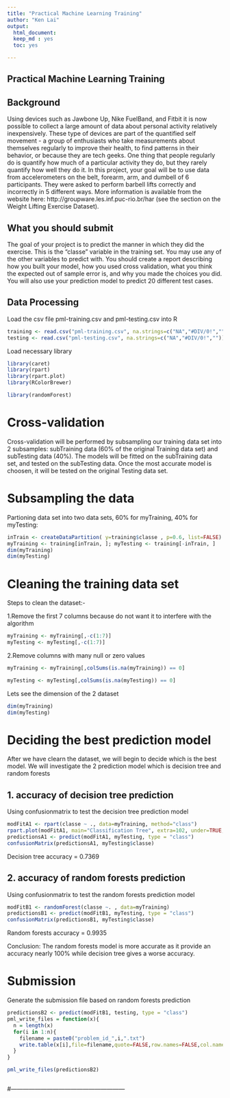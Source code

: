 ---
title: "Practical Machine Learning Training"
author: "Ken Lai"
output: 
  html_document:
  keep_md : yes
  toc: yes

---


## Practical Machine Learning Training


## Background

Using devices such as Jawbone Up, Nike FuelBand, and Fitbit it is now possible to collect a large amount of data about personal activity relatively inexpensively. These type of devices are part of the quantified self movement - a group of enthusiasts who take measurements about themselves regularly to improve their health, to find patterns in their behavior, or because they are tech geeks. One thing that people regularly do is quantify how much of a particular activity they do, but they rarely quantify how well they do it. In this project, your goal will be to use data from accelerometers on the belt, forearm, arm, and dumbell of 6 participants. They were asked to perform barbell lifts correctly and incorrectly in 5 different ways. More information is available from the website here: http://groupware.les.inf.puc-rio.br/har (see the section on the Weight Lifting Exercise Dataset).

## What you should submit

The goal of your project is to predict the manner in which they did the exercise. This is the "classe" variable in the training set. You may use any of the other variables to predict with. You should create a report describing how you built your model, how you used cross validation, what you think the expected out of sample error is, and why you made the choices you did. You will also use your prediction model to predict 20 different test cases.

## Data Processing

Load the csv file pml-training.csv and pml-testing.csv into R 

```{r,echo=TRUE}
training <- read.csv("pml-training.csv", na.strings=c("NA","#DIV/0!",""))
testing <- read.csv("pml-testing.csv", na.strings=c("NA","#DIV/0!",""))
```

Load necessary library

```{r,echo=TRUE,results='hide'}

library(caret)
library(rpart)
library(rpart.plot)
library(RColorBrewer)

library(randomForest)

```

# Cross-validation

Cross-validation will be performed by subsampling our training data set into 2 subsamples: subTraining data (60% of the original Training data set) and subTesting data (40%). The models will be fitted on the subTraining data set, and tested on the subTesting data. Once the most accurate model is choosen, it will be tested on the original Testing data set.

# Subsampling the data

Partioning  data set into two data sets, 60% for myTraining, 40% for myTesting:

```{r,echo=TRUE}
inTrain <- createDataPartition( y=training$classe , p=0.6, list=FALSE)
myTraining <- training[inTrain, ]; myTesting <- training[-inTrain, ]
dim(myTraining)
dim(myTesting)
```

# Cleaning the training data set

Steps to clean the dataset:-

1.Remove the first 7 columns because do not want it to interfere with the algorithm

```{r,echo=TRUE}
myTraining <- myTraining[,-c(1:7)]
myTesting <- myTesting[,-c(1:7)]
```

2.Remove columns with many null or zero values

```{r,echo=TRUE}

myTraining <- myTraining[,colSums(is.na(myTraining)) == 0]

myTesting <- myTesting[,colSums(is.na(myTesting)) == 0]

```

Lets see the dimension of the 2 dataset

```{r,echo=TRUE}
dim(myTraining)
dim(myTesting)

```

# Deciding the best prediction model

After we have clearn the dataset, we will begin to decide which is the best model. We will investigate the 2 prediction model which is decision tree and random forests

1. accuracy of decision tree prediction
---------------------------------------

Using confusionmatrix to test the decision tree prediction model

```{r,echo=TRUE}
modFitA1 <- rpart(classe ~ ., data=myTraining, method="class")
rpart.plot(modFitA1, main="Classification Tree", extra=102, under=TRUE, faclen=0)
predictionsA1 <- predict(modFitA1, myTesting, type = "class")
confusionMatrix(predictionsA1, myTesting$classe)
```

Decision tree accuracy = 0.7369

2. accuracy of random forests prediction
---------------------------------------

Using confusionmatrix to test the random forests prediction model

```{r,echo=TRUE}
modFitB1 <- randomForest(classe ~. , data=myTraining)
predictionsB1 <- predict(modFitB1, myTesting, type = "class")
confusionMatrix(predictionsB1, myTesting$classe)
```

Random forests accuracy = 0.9935

Conclusion: The random forests model is more accurate as it provide an accuracy nearly 100% while decision tree gives a worse accuracy.

# Submission

Generate the submission file based on random forests prediction


```{r,echo=TRUE}
predictionsB2 <- predict(modFitB1, testing, type = "class")
pml_write_files = function(x){
  n = length(x)
  for(i in 1:n){
    filename = paste0("problem_id_",i,".txt")
    write.table(x[i],file=filename,quote=FALSE,row.names=FALSE,col.names=FALSE)
  }
}

pml_write_files(predictionsB2)



```


#---------------------------------------------------------


